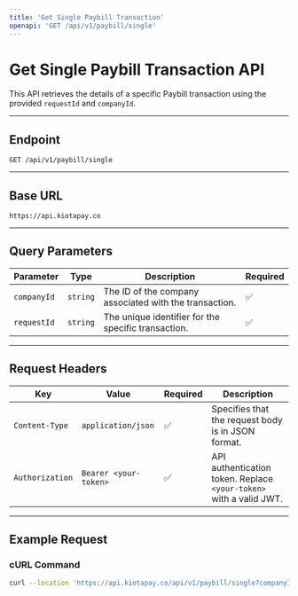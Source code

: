 ```yaml
---
title: 'Get Single Paybill Transaction'
openapi: 'GET /api/v1/paybill/single'
---
```


# Get Single Paybill Transaction API

This API retrieves the details of a specific Paybill transaction using the provided `requestId` and `companyId`.

---

## **Endpoint**

`GET /api/v1/paybill/single`

---

## **Base URL**

`https://api.kiotapay.co`

---

## **Query Parameters**

| Parameter    | Type     | Description                                      | Required |
|--------------|----------|--------------------------------------------------|----------|
| `companyId`  | `string` | The ID of the company associated with the transaction. | ✅       |
| `requestId`  | `string` | The unique identifier for the specific transaction.   | ✅       |

---

## **Request Headers**

| Key             | Value                  | Required | Description |
|----------------|------------------------|----------|-------------|
| `Content-Type` | `application/json`      | ✅       | Specifies that the request body is in JSON format. |
| `Authorization` | `Bearer <your-token>`  | ✅       | API authentication token. Replace `<your-token>` with a valid JWT. |


---

## **Example Request**

### **cURL Command**

```bash
curl --location 'https://api.kiotapay.co/api/v1/paybill/single?companyId=4d6e1ea9-5ab8-496a-978f-7e9b2bce80c4&requestId=4f88dd2e-c4b4-4a3f-9605-1679686a6641'
